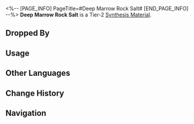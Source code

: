 <%-- [PAGE_INFO]
PageTitle=#Deep Marrow Rock Salt#
[END_PAGE_INFO] --%>
{{Item Infobox
|id          = 181018
|image       = Item Deep Marrow Rock Salt.png{{subst:void|<!--$UPLOAD:<<SpriteOutput/ItemFigures/181018.png>-<Item Deep Marrow Rock Salt.png>-<Item Icons>>-->}}
|type        = Synthesis Material
|invCategory = Other Materials
|rarity      = 2
|effect      = 
|description = Tier 2 Synthesis Material
|source1     = [[Enemies such as Furiae Warriors drop "Strife Ruins Castrum Kremnos"]]
|source2     = [[Destructible objects in Amphoreus]]
|source3     = [[Calyx (Golden)]]
}}
{{Description|Salt crystals unearthed from the depths of the rift valley, revered by the farmers who toil on the land. Many keep one of these crystals in their homes, treasuring it as the "bared spine marrow of Georios," a generous gift to the farmers. When reclaiming barren land, just a small sprinkling of this rock salt is enough to transform the barren soil into fertile ground, breathing life back into the earth. <br /><br />''"Non-organic, non-organic, non-organic, non-organic, non-organic fertilizer is the best!"''}}
'''Deep Marrow Rock Salt''' is a Tier-2 [[Synthesis Material]].

==Dropped By==
{{Dropped By}}

==Usage==
{{Craft Usage}}

==Other Languages==
{{Other Languages
|en   = Deep Marrow Rock Salt
|zhs  = 深髓岩盐
|zht  = 深髓岩鹽
|ja   = 神髄岩塩
|ko   = 심수 암염
|es   = Sal de rocas profundas
|fr   = Moelle de sel gemme des profondeurs
|ru   = Глубинная каменная соль
|th   = Deep Marrow Rock Salt
|vi   = Muối Đá Tủy Sâu
|de   = Tiefes Steinsalz
|id   = Deep Marrow Rock Salt
|pt   = Sal Grosso de Medulas Profundas
}}

==Change History==
{{Change History|3.0}}

==Navigation==
{{Synthesis Material Navbox}}